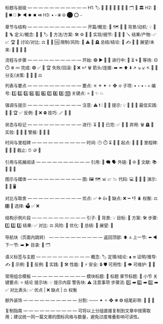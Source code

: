 标题与层级
— — — — — — — — — — —
H1: 🏷️ 📘 📙 📗 📕 📓 📔 📒 🗂️ 🧭 🏛️
H2: 🔹 🔸 ◼️ ◻️ ▶️ ◀️ ⏺️ ⏹️ ⏯️
H3: ▪️ ▫️ ⦿ ⦾ ⬤ ⭕ ⎯

章节与结构
— — — — — — — — — — —
开篇/概览: 🧭 🗺️ 🏁 🧩
背景/动机: 💡 🧠 🎯 🪜
定义/概念: 📖 🧾 🏷️ 🔖
方法/方案: 🛠️ ⚙️ 🧪 🧬
实现/细节: 🧱 🔩 🔧 🪛
结果/产物: ✅ 📈 🏆 🧾
讨论/对比: ⚖️ 🔁 🔄 🆚
限制/风险: 🚧 ⚠️ 🧯 🪦
总结/结论: 🧾 ✍️ 🧲 🧷
展望/未来: 🔭 🚀 🧭 🌱

流程与步骤
— — — — — — — — — —
开始: 🟢 ▶️ 🔰 🏁
进行中: 🔵 ⏳ 🌀 🔄
等待: 🟡 ⏱️ ⏸️ 💤
完成: 🟣 ✅ 🏁 🏆
失败/回滚: 🔴 ❌ ↩️ 🗑️
箭头/连接: ➡️ ⬅️ ⬆️ ⬇️ ↗️ ↘️ ↙️ ↖️ 🔀 🔁
分支/决策: 🌿 🔱 🔀 ⚖️

列表与要点
— — — — — — — — — —
要点: ✳️ ✴️ ✦ ✧ ❖ ❇️
子项: • ◦ ▪︎ ▫︎ ⟡
编号: 1️⃣ 2️⃣ 3️⃣ 4️⃣ 5️⃣ 6️⃣ 7️⃣ 8️⃣ 9️⃣ 🔟
关键点: ⭐ 🌟 ✨ 💥

强调与提示
— — — — — — — — — —
注意: ⚠️ ❗ ❕ 🔶 🔷
提示: 💡 📝 🔎 🧭
最佳实践: 🏅 🥇 🏆 ✅
反例: 🚫 ❌ ⛔
技巧: 🪄 🧰 🧠

状态与标记
— — — — — — — — — —
进行: ⏳ 🚧 🔄
已完: ✅ 🏁 🎉
弃用: 🗑️ 🪦 🚫
实验: 🧪 🧬 🧫
警报: 🚨 🧯 🧨

时间与里程碑
— — — — — — — — — —
时间: 🕒 ⏱️ ⏳ 📅 📆
起点: 🏁 🔰 🚩
里程碑: 📍 📌 🎯
截止: ⏰ 🪙 🧭

引用与拓展阅读
— — — — — — — — — —
引用: 💬 🗨️ 🗣️
外链: 🔗 🌐 🧭
文献: 📚 📖 📑 🧾

图示与媒体
— — — — — — — — — —
图: 🖼️ 🗺️ 📊 📈 📉
代码: 💻 🧩 🧱 🧠
演示: 🧪 🎥 🖥️

对比与取舍
— — — — — — — — — —
优点: ✅ ➕ 👍 🌟
缺点: ❌ ➖ 👎 🪲
权衡: ⚖️ 🎛️ 🧮
选择: 🗳️ ✅ ❌

结构示例片段
— — — — — — — — — —
引子: 🧭 背景: 💡 目标: 🎯
方案: 🛠️ 步骤: 1️⃣ 2️⃣ 3️⃣ 结果: ✅
对比: ⚖️ 风险: 🚧 优化: 🚀
总结: 🧾 展望: 🔭

导航块（页面内跳转）
— — — — — — — — — —
返回顶部: ⬆️ 🔝
上一节: ⬅️ ◀️
下一节: ➡️ ▶️
目录: 📑 🗂️

语义标签与主题
— — — — — — — — — —
概念: 🏷️
定理/结论: ∎ 🔚
证明/推导: ✍️ 🧮
示例: 🧪 🧾
反例: 🚫
实践: 🔧 🛠️
性能: 🚀 ⚡
安全: 🔒 🛡️
可用性: 🧭 👁️
可维护: 🧹 🧱

常用组合模板
— — — — — — — — — —
模块标题: 📘 标题
章节标题: 🔹 小节
关键要点: ⭐ 结论
提示块: 💡 提示内容
警告块: ⚠️ 注意事项
步骤流: 1️⃣ ➡️ 2️⃣ ➡️ 3️⃣ ➡️ ✅
对比表头: ✅ 优点 | ❌ 缺点 | ⚖️ 权衡

额外装饰
— — — — — — — — — —
分割: ─── ✦ ✧ ❖ ❋ ❂
结尾彩带: 🎉 🎊 🎈

复制指南
— — — — — — — — — —
可将以上分组直接复制到文章中按需取用；建议统一同一篇文章的图标风格与数量，避免过度堆叠影响可读性。